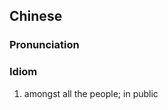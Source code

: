 {{also|稠人广坐}}
==Chinese==
{{zh-forms|s=稠人广坐|type=22}}

===Pronunciation===
{{zh-pron
|m=chóurén guǎngzuò
|cat=id
}}

===Idiom===
{{zh-idiom}}

# amongst all the people; in public